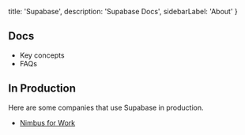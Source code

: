   title: 'Supabase',
  description: 'Supabase Docs',
  sidebarLabel: 'About'
}



## Docs

- Key concepts
- FAQs


## In Production

Here are some companies that use Supabase in production.

- [Nimbus for Work](https://nimbusforwork.com)
